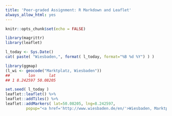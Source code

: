 ```yaml
---
title: 'Peer-graded Assignment: R Markdown and Leaflet'
always_allow_html: yes
---
```


```r
knitr::opts_chunk$set(echo = FALSE)
```

```r
library(magrittr)
library(leaflet)
```

```r
l_today <- Sys.Date()
cat( paste( "Wiesbaden,", format( l_today, format="%B %d %Y") ) )
```

```r
library(ggmap)
(l_wi <- geocode("Marktplatz, Wiesbaden"))
##        lon      lat
## 1 8.242597 50.08205
```

```r
set.seed( l_today )
leaflet::leaflet() %>%
leaflet::addTiles() %>%
leaflet::addMarkers( lat=50.08205, lng=8.242597, 
         popup="<a href='http://www.wiesbaden.de/en/'>Wiesbaden, Marktplatz</a>")

```

